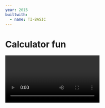 ```yaml
---
year: 2015
builtwith:
  - name: TI-BASIC
---
```


# Calculator fun

<Video n="odd-one-out" scale={0.4} float="left" marginRight="1em" />

One day in 8th grade, this guy in my video-editing class, Johan,
wrote me a quick program on my calculator that could calculate the slope of a line.

I didn't even know my calculator could *do* that. But that was it.
That's all it took to get me hooked on all this "programming" stuff. So before there was Python
and whatever, there was TI-BASIC, and you can bet I was there for it!

<FloatRight>
  <GIF n="move3" scale={0.7} />
  <GIF scale={0.7} n="move3boss" />
</FloatRight>

I spent all of 8th grade going deeper and deeper into calculator programming. I had a bunch of projects going on
at the time, like a Fruit Ninja clone that never made it to (ahem) fruition, but I think I only ever finished a few
games and a strange esolang interpreter.

The video above is my adaption of a color-matching game called *Odd One Out* (recorded thanks to
[jsTIfied](https://www.cemetech.net/projects/jstified/), and this one to the right was my first project ever:
a platformer game!

